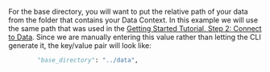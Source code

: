 For the base directory, you will want to put the relative path of your data from the folder that contains your Data Context.  In this example we will use the same path that was used in the [Getting Started Tutorial, Step 2: Connect to Data](../../../../tutorials/getting_started/tutorial_connect_to_data.md).  Since we are manually entering this value rather than letting the CLI generate it, the key/value pair will look like:

```python name="inferred data connector add base_directory"
        "base_directory": "../data",
```